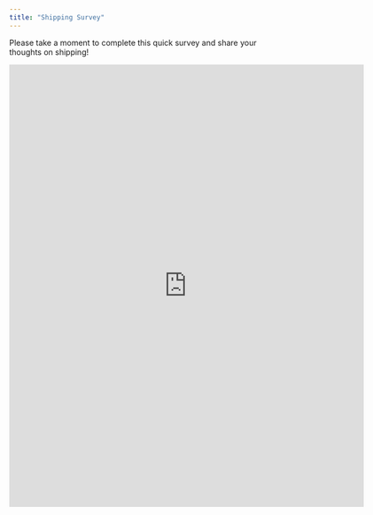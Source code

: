 ```yaml
---
title: "Shipping Survey"
---
```

Please take a moment to complete this quick survey and share your thoughts on shipping!

<iframe src="https://docs.google.com/forms/d/e/1FAIpQLSdYc-HqacNXBYNyLoQdvSvvdy0W-VWK66nxs3To2kmxPpOjHQ/viewform?usp=header" 
        width="640" 
        height="800" 
        frameborder="0" 
        marginheight="0" 
        marginwidth="0">
    Loading…
</iframe>

